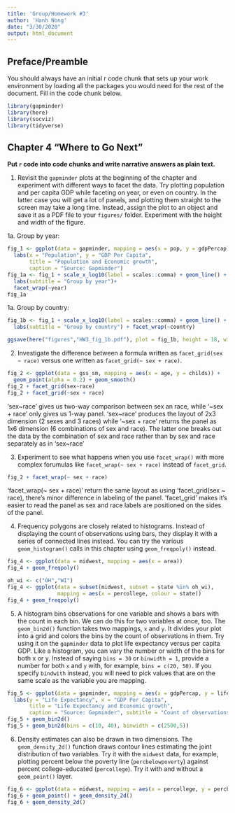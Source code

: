 ---
title: 'Group/Homework #3'
author: 'Hanh Nong'
date: "3/30/2020"
output: html_document
---

## Preface/Preamble

You should always have an initial r code chunk that sets up your work environment by loading all the packages you would need for the rest of the document. Fill in the code chunk below.

```{r}
library(gapminder)
library(here)
library(socviz)
library(tidyverse)
```

## Chapter 4 "Where to Go Next"

**Put `r` code into code chunks and write narrative answers as plain text.**

1. Revisit the `gapminder` plots at the beginning of the chapter and experiment with different ways to facet the data. Try plotting population and per capita GDP while faceting on year, or even on country. In the latter case you will get a lot of panels, and plotting them straight to the screen may take a long time. Instead, assign the plot to an object and save it as a PDF file to your `figures/` folder. Experiment with the height and width of the figure.

1a. Group by year:

```{r}
fig_1 <- ggplot(data = gapminder, mapping = aes(x = pop, y = gdpPercap)) +
  labs(x = "Population", y = "GDP Per Capita", 
       title = "Population and Economic growth",
       caption = "Source: Gapminder")
fig_1a <- fig_1 + scale_x_log10(label = scales::comma) + geom_line() +
  labs(subtitle = "Group by year")+ 
  facet_wrap(~year)
fig_1a
```

1a. Group by country:

```{r}

fig_1b <- fig_1 + scale_x_log10(label = scales::comma) + geom_line() +
  labs(subtitle = "Group by country") + facet_wrap(~country)
```

```{r}
ggsave(here("figures","HW3_fig_1b.pdf"), plot = fig_1b, height = 18, width = 40, units = "in")
```

2. Investigate the difference between a formula written as `facet_grid(sex ~ race)` versus one written as `facet_grid(~ sex + race)`.
```{r}
fig_2 <- ggplot(data = gss_sm, mapping = aes(x = age, y = childs)) +
  geom_point(alpha = 0.2) + geom_smooth()
fig_2 + facet_grid(sex~race)
fig_2 + facet_grid(~sex + race)
```

'sex~race' gives us two-way comparison between sex an race, while '~sex + race' only gives us 1-way panel. 'sex~race' produces the layout of 2x3 dimension (2 sexes and 3 races) while '~sex + race' returns the panel as 1x6 dimension (6 combinations of sex and race). The latter one breaks out the data by the combination of sex and race rather than by sex and race separately as in 'sex~race'

3. Experiment to see what happens when you use `facet_wrap()` with more complex forumulas like `facet_wrap(~ sex + race)` instead of `facet_grid`.

```{r}
fig_2 + facet_wrap(~ sex + race)
```

'facet_wrap(~ sex + race)' return the same layout as using 'facet_grid(sex ~ race), there's minor difference in labeling of the panel. 'facet_grid' makes it's easier to read the panel as sex and race labels are positioned on the sides of the panel.

4. Frequency polygons are closely related to histograms. Instead of displaying the count of observations using bars, they display it with a series of connected lines instead. You can try the various `geom_histogram()` calls in this chapter using `geom_freqpoly()` instead.

```{r}
fig_4 <- ggplot(data = midwest, mapping = aes(x = area))
fig_4 + geom_freqpoly()
```

```{r}
oh_wi <- c("OH","WI")
fig_4 <- ggplot(data = subset(midwest, subset = state %in% oh_wi), 
                mapping = aes(x = percollege, colour = state))
fig_4 + geom_freqpoly()
```

5. A histogram bins observations for one variable and shows a bars with the count in each bin. We can do this for two variables at once, too. The `geom_bin2d()` function takes two mappings, `x` and `y`. It divides your plot into a grid and colors the bins by the count of observations in them. Try using it on the `gapminder` data to plot life expectancy versus per capita GDP. Like a histogram, you can vary the number or width of the bins for both x or y. Instead of saying `bins = 30` or `binwidth = 1`, provide a number for both `x` and `y` with, for example, `bins = c(20, 50)`. If you specify `bindwith` instead, you will need to pick values that are on the same scale as the variable you are mapping.

```{r}
fig_5 <- ggplot(data = gapminder, mapping = aes(x = gdpPercap, y = lifeExp))+
  labs(y = "Life Expectancy", x = "GDP Per Capita", 
       title = "Life Expectancy and Economic growth",
       caption = "Source: Gapminder", subtitle = "Count of observations")
fig_5 + geom_bin2d()
fig_5 + geom_bin2d(bins = c(10, 40), binwidth = c(2500,5))
```

6. Density estimates can also be drawn in two dimensions. The `geom_density_2d()` function draws contour lines estimating the joint distribution of two variables. Try it with the `midwest` data, for example, plotting percent below the poverty line (`percbelowpoverty`) against percent college-educated (`percollege`). Try it with and without a `geom_point()` layer.

```{r}
fig_6 <- ggplot(data = midwest, mapping = aes(x = percollege, y = percbelowpoverty))
fig_6 + geom_point() + geom_density_2d()
fig_6 + geom_density_2d()
```

